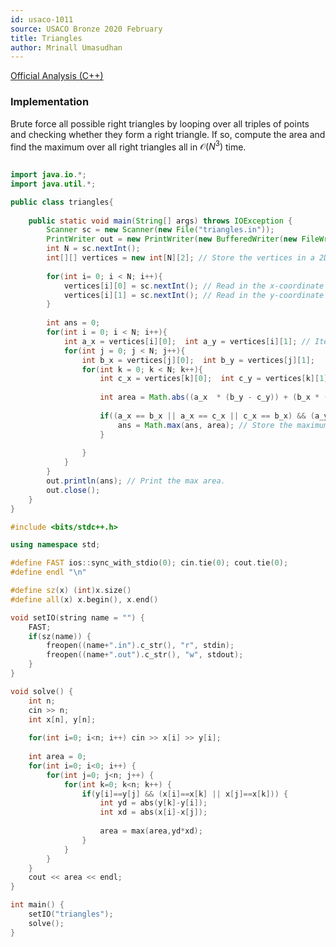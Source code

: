 ```yaml
---
id: usaco-1011
source: USACO Bronze 2020 February
title: Triangles
author: Mrinall Umasudhan
---
```


[Official Analysis (C++)](http://www.usaco.org/current/data/sol_triangles_bronze_feb20.html)

### Implementation

Brute force all possible right triangles by looping over all triples of points and checking whether they form a right triangle. If so, compute the area and find the maximum over all right triangles all in $\mathcal{O}(N^3)$ time.

<LanguageSection>
 
<JavaSection>

```java
 
import java.io.*;
import java.util.*;

public class triangles{
  
	public static void main(String[] args) throws IOException {
		Scanner sc = new Scanner(new File("triangles.in"));
		PrintWriter out = new PrintWriter(new BufferedWriter(new FileWriter("triangles.out")));
		int N = sc.nextInt(); 
		int[][] vertices = new int[N][2]; // Store the vertices in a 2D array 
		
		for(int i= 0; i < N; i++){
			vertices[i][0] = sc.nextInt(); // Read in the x-coordinate
			vertices[i][1] = sc.nextInt(); // Read in the y-coordinate
		}
		
		int ans = 0;
		for(int i = 0; i < N; i++){
			int a_x = vertices[i][0];  int a_y = vertices[i][1]; // Iterate for the first vertices of the triangle.
			for(int j = 0; j < N; j++){
				int b_x = vertices[j][0];  int b_y = vertices[j][1]; 
				for(int k = 0; k < N; k++){
					int c_x = vertices[k][0];  int c_y = vertices[k][1];   
					
					int area = Math.abs((a_x  * (b_y - c_y)) + (b_x * (c_y - a_y)) + (c_x * (a_y - b_y ))); // Calculate the area of the three triangles
					
					if((a_x == b_x || a_x == c_x || c_x == b_x) && (a_y == b_y || a_y == c_y || c_y == b_y)) { // Check if the triangle has any sides parallel to the X-axis and the Y-axis.
						ans = Math.max(ans, area); // Store the maximum area.
					}
					
				}
			}
		}
		out.println(ans); // Print the max area.
		out.close();
	}
}


```

</JavaSection>

<CPPSection>

```cpp
#include <bits/stdc++.h>

using namespace std;

#define FAST ios::sync_with_stdio(0); cin.tie(0); cout.tie(0);
#define endl "\n"

#define sz(x) (int)x.size()
#define all(x) x.begin(), x.end()

void setIO(string name = "") {
	FAST;
	if(sz(name)) {
		freopen((name+".in").c_str(), "r", stdin);
		freopen((name+".out").c_str(), "w", stdout);
	}
}

void solve() {
	int n;
	cin >> n;
	int x[n], y[n];
	
	for(int i=0; i<n; i++) cin >> x[i] >> y[i];
	
	int area = 0;
	for(int i=0; i<0; i++) {
		for(int j=0; j<n; j++) {
			for(int k=0; k<n; k++) {
				if(y[i]==y[j] && (x[i]==x[k] || x[j]==x[k])) {
					int yd = abs(y[k]-y[i]);
					int xd = abs(x[i]-x[j]);
					
					area = max(area,yd*xd);
				}
			}
		}
	}
	cout << area << endl;
}

int main() {
	setIO("triangles");
	solve();
}

```

</CPPSection>

</LanguageSection>
